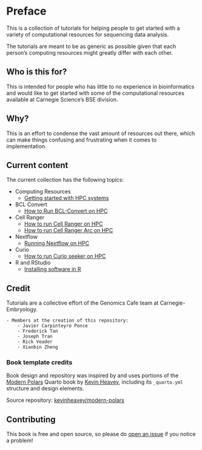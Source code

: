 # Preface {.unnumbered}

This is a collection of tutorials for helping people to get started with a variety of computational resources for sequencing data analysis.

The tutorials are meant to be as generic as possible given that each person's computing resources might greatly differ with each other.

## Who is this for?

This is intended for people who has little to no experience in bioinformatics and would like to get started with some of the computational resources available at Carnegie Science's BSE division.

## Why?

This is an effort to condense the vast amount of resources out there, which can make things confusing and frustrating when it comes to implementation.

## Current content

The current collection has the following topics:

-   Computing Resources
    - [Getting started with HPC systems](Computing-Resources/getstarted-with-HPC.qmd)

-   BCL Convert
    - [How to Run BCL-Convert on HPC](BCL-convert/running-BCLconvert-HPC.qmd)

-   Cell Ranger
    - [How to run Cell Ranger on HPC](Cell-Ranger/running-CellRanger-HPC.qmd)
    - [How to run Cell Ranger Arc on HPC](Cell-Ranger/running-CellRangerArc-HPC.qmd)

-   Nextflow
    - [Running Nextflow on HPC](Nextflow/running-Nextflow-HPC.qmd)

-   Curio
    - [How to run Curio seeker on HPC](CurioSeeker/running-seeker-HPC.qmd)

-   R and RStudio
    - [Installing software in R](R_RStudio/R-package-installation.qmd)

## Credit

Tutorials are a collective effort of the Genomics Cafe team at Carnegie-Embryology.

    - Members at the creation of this repository:
        - Javier Carpinteyro Ponce
        - Frederick Tan
        - Joseph Tran
        - Rick Veader
        - Xiaobin Zheng

### Book template credits

Book design and repository was inspired by and uses portions of the [Modern Polars](https://kevinheavey.github.io/modern-polars/) Quarto book by [Kevin Heavey](https://github.com/kevinheavey), including its `_quarto.yml` structure and design elements.


Source repository: [kevinheavey/modern-polars](https://github.com/kevinheavey/modern-polars)

## Contributing

This book is free and open source, so please do [open an issue](https://github.com/genomicscafe/DataWranglersAnonymous/issues/new) if you notice a problem!